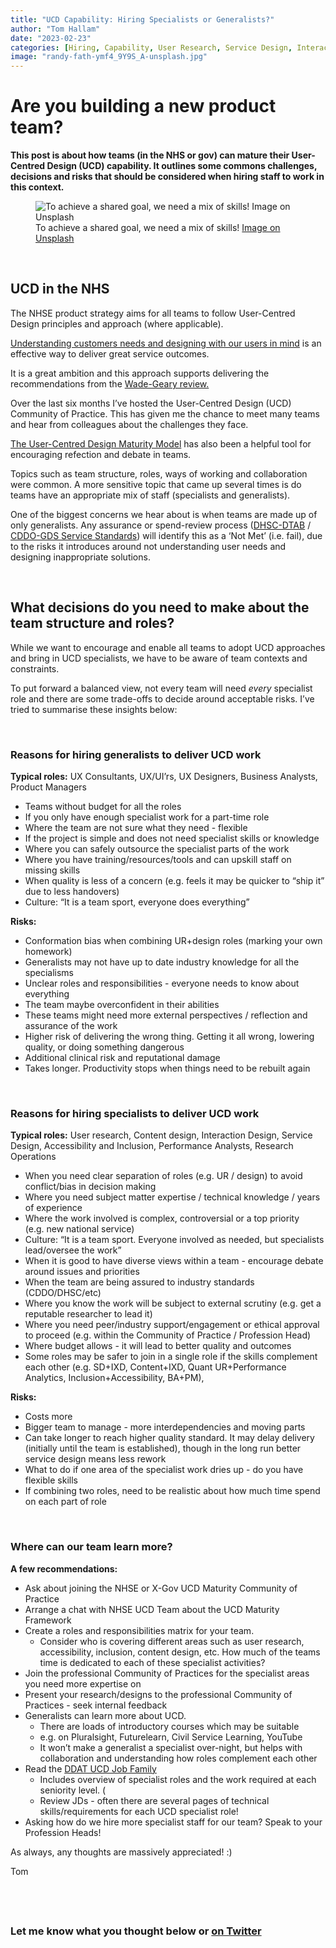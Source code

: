 ```yaml
---
title: "UCD Capability: Hiring Specialists or Generalists?"
author: "Tom Hallam"
date: "2023-02-23"
categories: [Hiring, Capability, User Research, Service Design, Interaction Design, Content Design, UCD Maturity, Research Operations]
image: "randy-fath-ymf4_9Y9S_A-unsplash.jpg"
---
```


# Are you building a new product team? 

**This post is about how teams (in the NHS or gov) can mature their User-Centred Design (UCD) capability. It outlines some commons challenges, decisions and risks that should be considered when hiring staff to work in this context.**


![To achieve a shared goal, we need a mix of skills! [Image on Unsplash](https://unsplash.com/photos/ymf4_9Y9S_A){.external fig-alt="A drawing of an elephant." target="_blank"}](randy-fath-ymf4_9Y9S_A-unsplash.jpg)

<br>

## UCD in the NHS

The NHSE product strategy aims for all teams to follow User-Centred Design principles and approach (where applicable).

[Understanding customers needs and designing with our users in mind](https://www.gov.uk/government/publications/putting-data-digital-and-tech-at-the-heart-of-transforming-the-nhs/putting-data-digital-and-tech-at-the-heart-of-transforming-the-nhs#mindset-a-patient-and-citizen-centred-approach){.external target="_blank"} is an effective way to deliver great service outcomes. 

It is a great ambition and this approach supports delivering the recommendations from the [Wade-Geary review.](https://www.gov.uk/government/publications/putting-data-digital-and-tech-at-the-heart-of-transforming-the-nhs){.external target="_blank"}

Over the last six months I've hosted the User-Centred Design (UCD) Community of Practice. This has given me the chance to meet many teams and hear from colleagues about the challenges they face. 

[The User-Centred Design Maturity Model](https://digital.nhs.uk/blog/design-matters/2021/how-nhs-digital-is-developing-user-centred-design-maturity){.external target="_blank"} has also been a helpful tool for encouraging refection and debate in teams.

Topics such as team structure, roles, ways of working and collaboration were common. A more sensitive topic that came up several times is do teams have an appropriate mix of staff (specialists and generalists). 

One of the biggest concerns we hear about is when teams are made up of only generalists. Any assurance or spend-review process ([DHSC-DTAB](https://transform.england.nhs.uk/key-tools-and-info/digital-and-technology-assurance/){.external target="_blank"} / [CDDO-GDS Service Standards](https://www.gov.uk/service-manual/service-assessments/how-service-assessments-work){.external target="_blank"}) will identify this as a 'Not Met' (i.e. fail), due to the risks it introduces around not understanding user needs and designing inappropriate solutions.

<br>

## What decisions do you need to make about the team structure and roles?

While we want to encourage and enable all teams to adopt UCD approaches and bring in UCD specialists, we have to be aware of team contexts and constraints.

To put forward a balanced view, not every team will need *every* specialist role and there are some trade-offs to decide around acceptable risks. I've tried to summarise these insights below:

<br>

### Reasons for hiring generalists to deliver UCD work

**Typical roles:** UX Consultants, UX/UI'rs, UX Designers, Business Analysts, Product Managers

* Teams without budget for all the roles
* If you only have enough specialist work for a part-time role 
* Where the team are not sure what they need - flexible
* If the project is simple and does not need specialist skills or knowledge
* Where you can safely outsource the specialist parts of the work
* Where you have training/resources/tools and can upskill staff on missing skills
* When quality is less of a concern (e.g. feels it may be quicker to "ship it" due to less handovers)
* Culture: "It is a team sport, everyone does everything"

**Risks:**

* Conformation bias when combining UR+design roles (marking your own homework)
* Generalists may not have up to date industry knowledge for all the specialisms
* Unclear roles and responsibilities - everyone needs to know about everything
* The team maybe overconfident in their abilities
* These teams might need more external perspectives / reflection and assurance of the work
* Higher risk of delivering the wrong thing. Getting it all wrong,  lowering quality, or doing something dangerous
* Additional clinical risk and reputational damage
* Takes longer. Productivity stops when things need to be rebuilt again

<br>

### Reasons for hiring specialists to deliver UCD work 

**Typical roles:** User research, Content design, Interaction Design, Service Design, Accessibility and Inclusion, Performance Analysts, Research Operations

* When you need clear separation of roles (e.g. UR / design) to avoid conflict/bias in decision making
* Where you need subject matter expertise / technical knowledge / years of experience
* Where the work involved is complex, controversial or a top priority (e.g. new national service)
* Culture: "It is a team sport. Everyone involved as needed, but specialists lead/oversee the work" 
* When it is good to have diverse views within a team - encourage debate around issues and priorities
* When the team are being assured to industry standards (CDDO/DHSC/etc)
* Where you know the work will be subject to external scrutiny (e.g. get a reputable researcher to lead it)
* Where you need peer/industry support/engagement or ethical approval to proceed (e.g. within the Community of Practice / Profession Head)
* Where budget allows - it will lead to better quality and outcomes
* Some roles may be safer to join in a single role if the skills complement each other (e.g. SD+IXD, Content+IXD, Quant UR+Performance Analytics, Inclusion+Accessibility, BA+PM), 

**Risks:**

* Costs more
* Bigger team to manage - more interdependencies and moving parts
* Can take longer to reach higher quality standard. It may delay delivery (initially until the team is established), though in the long run better service design means less rework
* What to do if one area of the specialist work dries up - do you have flexible skills 
* If combining two roles, need to be realistic about how much time spend on each part of role

<br>

### Where can our team learn more? 

**A few recommendations:**

* Ask about joining the NHSE or X-Gov UCD Maturity Community of Practice
* Arrange a chat with NHSE UCD Team about the UCD Maturity Framework
* Create a roles and responsibilities matrix for your team.
  + Consider who is covering different areas such as user research, accessibility, inclusion, content design, etc. How much of the teams time is dedicated to each of these specialist activities? 
* Join the professional Community of Practices for the specialist areas you need more expertise on
* Present your research/designs to the professional Community of Practices - seek internal feedback
* Generalists can learn more about UCD.
  + There are loads of introductory courses which may be suitable 
  + e.g. on Pluralsight, Futurelearn, Civil Service Learning, YouTube
  + It won't make a generalist a specialist over-night, but helps with collaboration and understanding how roles complement each other 
* Read the [DDAT UCD Job Family](https://www.gov.uk/government/collections/digital-data-and-technology-profession-capability-framework){.external target="_blank"}
  + Includes overview of specialist roles and the work required at each seniority level. (
  + Review JDs - often there are several pages of technical skills/requirements for each UCD specialist role!
* Asking how do we hire more specialist staff for our team? Speak to your Profession Heads!


As always, any thoughts are massively appreciated! :)

Tom


<br>
---

### Let me know what you thought below or [on Twitter](https://twitter.com/thomashallam){.external target="_blank"}

<script src="https://giscus.app/client.js"
        data-repo="thomashallam/thomashallam.github.io"
        data-repo-id="R_kgDOIW_M2g"
        data-category="General"
        data-category-id="DIC_kwDOIW_M2s4CSpZr"
        data-mapping="url"
        data-strict="0"
        data-reactions-enabled="1"
        data-emit-metadata="0"
        data-input-position="top"
        data-theme="dark_protanopia"
        data-lang="en"
        data-loading="lazy"
        crossorigin="anonymous"
        async>
</script>